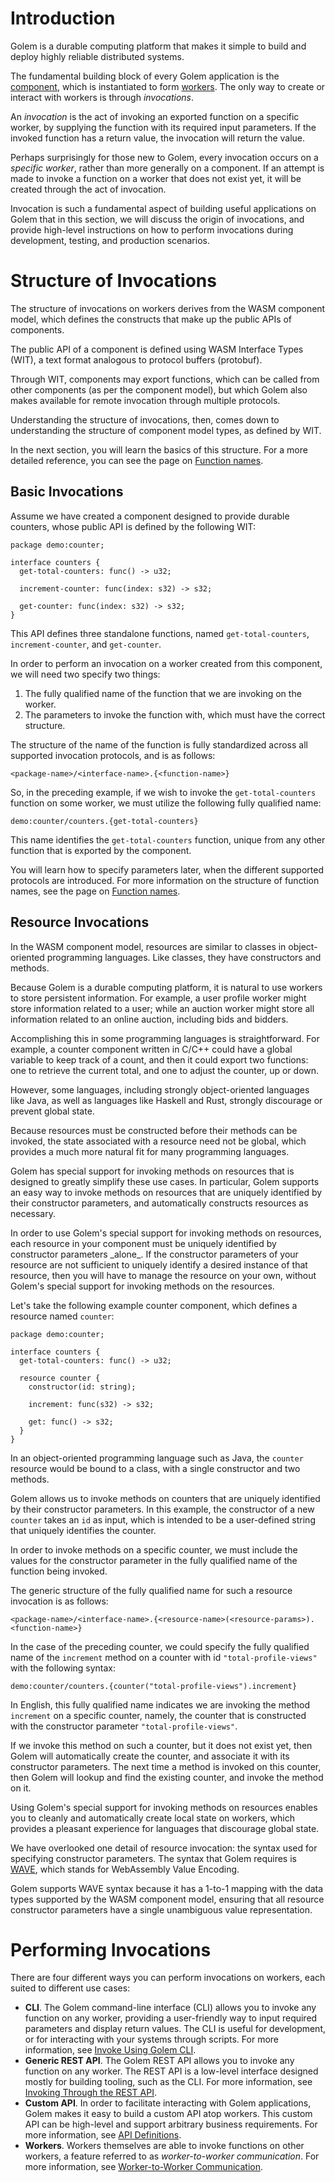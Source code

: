 
# Introduction

Golem is a durable computing platform that makes it simple to build and deploy
highly reliable distributed systems.

The fundamental building block of every Golem application is the
[component](/docs/concepts/components.mdx), which is instantiated to form
[workers](/docs/concepts/workers.mdx). The only way to create or interact with workers is
through _invocations_.

An _invocation_ is the act of invoking an exported function on a specific
worker, by supplying the function with its required input parameters. If the
invoked function has a return value, the invocation will return the value.

Perhaps surprisingly for those new to Golem, every invocation occurs on a
_specific worker_, rather than more generally on a component. If an attempt is
made to invoke a function on a worker that does not exist yet, it will be
created through the act of invocation.

Invocation is such a fundamental aspect of building useful applications on
Golem that in this section, we will discuss the origin of invocations, and
provide high-level instructions on how to perform invocations during
development, testing, and production scenarios.

# Structure of Invocations

The structure of invocations on workers derives from the WASM component model,
which defines the constructs that make up the public APIs of components.

The public API of a component is defined using WASM Interface Types (WIT), a
text format analogous to protocol buffers (protobuf).

Through WIT, components may export functions, which can be called from other
components (as per the component model), but which Golem also makes available
for remote invocation through multiple protocols.

Understanding the structure of invocations, then, comes down to understanding
the structure of component model types, as defined by WIT.

In the next section, you will learn the basics of this structure. For a more
detailed reference, you can see the page on [Function names](/docs/function-names.mdx).

## Basic Invocations

Assume we have created a component designed to provide durable counters, whose
public API is defined by the following WIT:

```wit
package demo:counter;

interface counters {
  get-total-counters: func() -> u32;

  increment-counter: func(index: s32) -> s32;

  get-counter: func(index: s32) -> s32;
}
```

This API defines three standalone functions, named `get-total-counters`,
`increment-counter`, and `get-counter`.

In order to perform an invocation on a worker created from this component, we
will need two specify two things:

1. The fully qualified name of the function that we are invoking on the worker.
2. The parameters to invoke the function with, which must have the correct
   structure.

The structure of the name of the function is fully standardized across all
supported invocation protocols, and is as follows:

```
<package-name>/<interface-name>.{<function-name>}
```

So, in the preceding example, if we wish to invoke the `get-total-counters`
function on some worker, we must utilize the following fully qualified name:

```
demo:counter/counters.{get-total-counters}
```

This name identifies the `get-total-counters` function, unique from any other
function that is exported by the component.

You will learn how to specify parameters later, when the different supported
protocols are introduced. For more information on the structure of function
names, see the page on [Function names](/docs/function-names.mdx).

## Resource Invocations

In the WASM component model, resources are similar to classes in object-oriented
programming languages. Like classes, they have constructors and methods.

Because Golem is a durable computing platform, it is natural to use workers to
store persistent information. For example, a user profile worker might store
information related to a user; while an auction worker might store all
information related to an online auction, including bids and bidders.

Accomplishing this in some programming languages is straightforward. For
example, a counter component written in C/C++ could have a global variable to
keep track of a count, and then it could export two functions: one to retrieve
the current total, and one to adjust the counter, up or down.

However, some languages, including strongly object-oriented languages like Java,
as well as languages like Haskell and Rust, strongly discourage or prevent
global state.

Because resources must be constructed before their methods can be invoked, the
state associated with a resource need not be global, which provides a much more
natural fit for many programming languages.

Golem has special support for invoking methods on resources that is designed to
greatly simplify these use cases. In particular, Golem supports an easy way
to invoke methods on resources that are uniquely identified by their
constructor parameters, and automatically constructs resources as necessary.

<Callout type="warning">
  <div>
    In order to use Golem's special support for invoking methods on resources, each resource in your
    component must be uniquely identified by constructor parameters _alone_. If the constructor
    parameters of your resource are not sufficient to uniquely identify a desired instance of that
    resource, then you will have to manage the resource on your own, without Golem's special support
    for invoking methods on the resources.
  </div>
</Callout>

Let's take the following example counter component, which defines a resource
named `counter`:

```wit
package demo:counter;

interface counters {
  get-total-counters: func() -> u32;

  resource counter {
    constructor(id: string);

    increment: func(s32) -> s32;

    get: func() -> s32;
  }
}
```

In an object-oriented programming language such as Java, the `counter` resource
would be bound to a class, with a single constructor and two methods.

Golem allows us to invoke methods on counters that are uniquely identified by
their constructor parameters. In this example, the constructor of a new
`counter` takes an `id` as input, which is intended to be a user-defined string
that uniquely identifies the counter.

In order to invoke methods on a specific counter, we must include the
values for the constructor parameter in the fully qualified name of the function
being invoked.

The generic structure of the fully qualified name for such a resource invocation
is as follows:

```
<package-name>/<interface-name>.{<resource-name>(<resource-params>).<function-name>}
```

In the case of the preceding counter, we could specify the fully qualified name
of the `increment` method on a counter with id `"total-profile-views"` with the
following syntax:

```
demo:counter/counters.{counter("total-profile-views").increment}
```

In English, this fully qualified name indicates we are invoking the method
`increment` on a specific counter, namely, the counter that is constructed with
the constructor parameter `"total-profile-views"`.

If we invoke this method on such a counter, but it does not exist yet, then
Golem will automatically create the counter, and associate it with its
constructor parameters. The next time a method is invoked on this counter, then
Golem will lookup and find the existing counter, and invoke the method on it.

Using Golem's special support for invoking methods on resources enables you to
cleanly and automatically create local state on workers, which provides a
pleasant experience for languages that discourage global state.

We have overlooked one detail of resource invocation: the syntax used for
specifying constructor parameters. The syntax that Golem requires is
[WAVE](https://github.com/bytecodealliance/wasm-tools/tree/main/crates/wasm-wave#readme),
which stands for WebAssembly Value Encoding.

Golem supports WAVE syntax because it has a 1-to-1 mapping with the data types
supported by the WASM component model, ensuring that all resource constructor
parameters have a single unambiguous value representation.

# Performing Invocations

There are four different ways you can perform invocations on workers, each
suited to different use cases:

- **CLI**. The Golem command-line interface (CLI) allows you to invoke any
  function on any worker, providing a user-friendly way to input required
  parameters and display return values. The CLI is useful for development, or
  for interacting with your systems through scripts. For more information, see
  [Invoke Using Golem CLI](/docs/invoke/cli.mdx).
- **Generic REST API**. The Golem REST API allows you to invoke any function on
  any worker. The REST API is a low-level interface designed mostly for
  building tooling, such as the CLI. For more information, see [Invoking Through
  the REST API](/docs/invoke/http.mdx).
- **Custom API**. In order to facilitate interacting with Golem applications,
  Golem makes it easy to build a custom API atop workers. This custom API can
  be high-level and support arbitrary business requirements. For more
  information, see [API Definitions](/docs/concepts/api-definitions.mdx).
- **Workers**. Workers themselves are able to invoke functions on other
  workers, a feature referred to as _worker-to-worker communication_. For more
  information, see
  [Worker-to-Worker Communication](/docs/concepts/worker-to-worker-communication.mdx).
